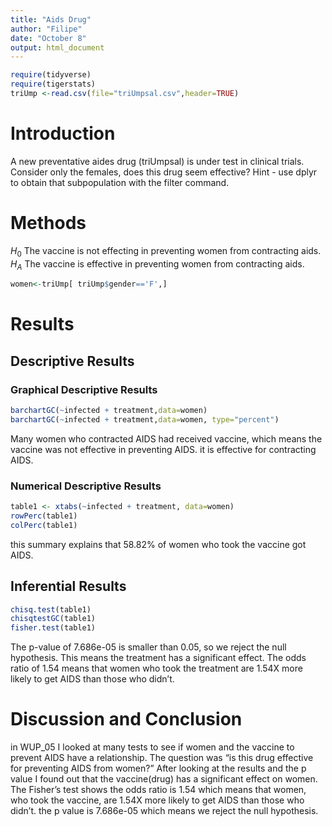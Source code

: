 ```yaml
---
title: "Aids Drug"
author: "Filipe"
date: "October 8"
output: html_document
---
```


```r
require(tidyverse)
require(tigerstats)
triUmp <-read.csv(file="triUmpsal.csv",header=TRUE)
```

# Introduction

<!--In this section you explain what you are trying to show.  Where did the data come from?  What is the research or other question you are trying to answer?.  If you skimp in this section expect to be marked down in your grade. Paint a picture of the project a couple of paragraphs is expected!-->

A new  preventative aides drug (triUmpsal) is under test in clinical trials. Consider only the females, does this drug seem effective?  Hint - use dplyr to obtain that subpopulation with the filter command.

# Methods

<!--Decide on your methods:  use "variable analysis" or other appropriate descriptors.  Make sure to choose at least one graphical method and at least one numerical method. Discuss what data manipulations may be needed for example subsetting or other binning procedures and what sort of graphical displays and inferential tools will be used!-->

$H_0$ The vaccine is not effecting in preventing women from contracting aids.  
$H_A$ The vaccine is effective in preventing women from contracting aids.  


```r
women<-triUmp[ triUmp$gender=='F',]
```

# Results

<!--Divide this section into two sub-sections:  One for your descriptive  results and one for your inferential results.!-->

## Descriptive Results

### Graphical Descriptive Results

<!--Graphical results here.  Make sure to show your code.  Provide appropriate labels for axes, giving units if possible, and provide a good title for the graph, too.  Use the graphical results to describe the patterns if any that exist in the data as focused toward the research question. Bottom line is to explain the features of the graph that are relevant to conforming or departing to what is expected by your null hypothesis !-->

```r
barchartGC(~infected + treatment,data=women)
barchartGC(~infected + treatment,data=women, type="percent")

```

Many women who contracted AIDS had received vaccine, which means the vaccine was not effective in preventing AIDS. it is effective for contracting AIDS.

### Numerical Descriptive Results

<!--Numerical results go here. Use the numerical results to describe the patterns if any that exist in the data as focused toward the research question!-->

```r
table1 <- xtabs(~infected + treatment, data=women)
rowPerc(table1)
colPerc(table1)
```
this summary explains that 58.82% of women who took the vaccine got AIDS. 


## Inferential Results

<!--State hypothesis clearly.  Make sure your discussion of the inferential test covers all the aspects that the test output produces, such as test statistic, p-value etc.  Make a decision about the null hypothesis, explain the assumptions on which the selected test/procedure was based, and why the chosen procedure satisfys the assumptions and is appropriate to answer the research question!-->

```r
chisq.test(table1)
chisqtestGC(table1)
fisher.test(table1)
```

The p-value of 7.686e-05 is smaller than 0.05, so we reject the null hypothesis. This means the treatment has a significant effect. The odds ratio of 1.54 means that women who took the treatment are 1.54X more likely to get AIDS than those who didn't.

# Discussion and Conclusion

<!--Discussion and conclusion here.  If you found a relationship be sure to consider whether the relationship occurs because one of the variavbles causes the other, or whether they perhasps are related for some other reason.  Watch the chapter 6 videos from the GeorgeTown videos collection.!-->

in WUP_05 I looked at many tests to see if women and the vaccine to prevent AIDS have a relationship. The question was "is this drug effective for preventing AIDS from women?" After looking at the results and the p value I found out that the vaccine(drug) has a significant effect on women. The Fisher's test shows the odds ratio is 1.54 which means that women, who took the vaccine, are 1.54X more likely to get AIDS than those who didn't. the p value is 7.686e-05 which means we reject the null hypothesis. 